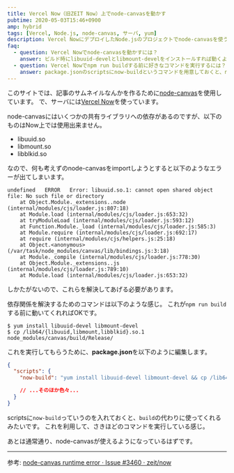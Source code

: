 ```yaml
---
title: Vercel Now（旧ZEIT Now）上でnode-canvasを動かす
pubtime: 2020-05-03T15:46+0900
amp: hybrid
tags: [Vercel, Node.js, node-canvas, サーバ, yum]
description: Vercel NowにデプロイしたNode.jsのプロジェクトでnode-canvasを使う方法です。node-canvasはpure-jsではないので、依存関係を手動で解決してあげる必要があります。
faq:
  - question: Vercel Nowでnode-canvasを動かすには？
    answer: ビルド時にlibuuid-develとlibmount-develをインストールすれば動くようになります。
  - question: Vercel Nowでnpm run buildする前に好きなコマンドを実行するには？
    answer: package.jsonのscriptsにnow-buildというコマンドを用意しておくと、npm run buildの代わりにnpm run now-buildを使ってくれます。
---
```


このサイトでは、記事のサムネイルなんかを作るために[node-canvas](https://github.com/Automattic/node-canvas)を使用しています。
で、サーバには[Vercel Now](https://vercel.com/)を使っています。

node-canvasにはいくつかの共有ライブラリへの依存があるのですが、以下のものはNow上では使用出来ません。

- libuuid.so
- libmount.so
- libblkid.so

なので、何も考えずのnode-canvasをimportしようとすると以下のようなエラーが出てしまいます。

```
undefined	ERROR	Error: libuuid.so.1: cannot open shared object file: No such file or directory
    at Object.Module._extensions..node (internal/modules/cjs/loader.js:807:18)
    at Module.load (internal/modules/cjs/loader.js:653:32)
    at tryModuleLoad (internal/modules/cjs/loader.js:593:12)
    at Function.Module._load (internal/modules/cjs/loader.js:585:3)
    at Module.require (internal/modules/cjs/loader.js:692:17)
    at require (internal/modules/cjs/helpers.js:25:18)
    at Object.<anonymous> (/var/task/node_modules/canvas/lib/bindings.js:3:18)
    at Module._compile (internal/modules/cjs/loader.js:778:30)
    at Object.Module._extensions..js (internal/modules/cjs/loader.js:789:10)
    at Module.load (internal/modules/cjs/loader.js:653:32)
```

しかたがないので、これらを解決してあげる必要があります。

依存関係を解決するためのコマンドは以下のような感じ。
これが`npm run build`する前に動いてくれればOKです。

``` shell
$ yum install libuuid-devel libmount-devel
$ cp /lib64/{libuuid,libmount,libblkid}.so.1 node_modules/canvas/build/Release/
```

これを実行してもらうために、**package.json**を以下のように編集します。

``` json
{
  "scripts": {
    "now-build": "yum install libuuid-devel libmount-devel && cp /lib64/{libuuid,libmount,libblkid}.so.1 node_modules/canvas/build/Release/ && npm run build"

    // ...そのほか色々...
  }
}
```

scriptsに`now-build`っていうのを入れておくと、`build`の代わりに使ってくれるみたいです。
これを利用して、さきほどのコマンドを実行している感じ。

あとは通常通り、node-canvasが使えるようになっているはずです。

---

参考: [node-canvas runtime error · Issue #3460 · zeit/now](https://github.com/zeit/now/issues/3460)
